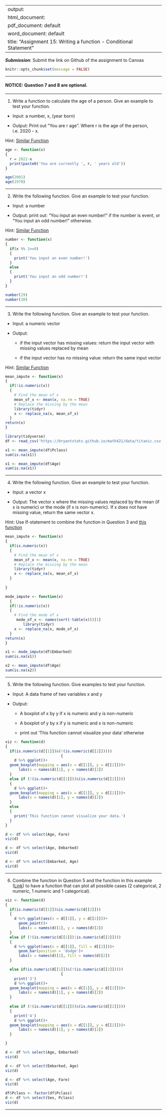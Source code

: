 
---
output: 
  html_document:
  pdf_document: default
  word_document: default
title: "Assignment 15: Writing a function - Conditional Statement"
---

***Submission***: Submit the link on Github of the assignment to Canvas

```r
knitr::opts_chunk$set(message = FALSE)
```

-------

#### NOTICE: Question 7 and 8 are optional. 

-------

1. Write a function to calculate the age of a person.  Give an example to test your function. 

- Input: a number, x, (year born)

- Output: Print out "You are r age". Where r is the age of the person, i.e. 2020 - x. 

Hint: [Similar Function](https://bryantstats.github.io/math421/gganimate/17_writing_functions.html#42)

```r
age <- function(x)
{
  r = 2022-x
  print(paste0('You are currently ', r, ' years old'))
}

age(2001)
age(1970)

```

-------

2. Write the following function. Give an example to test your function. 

- Input: a number

- Output: print out: "You input an even number!" if the number is event, or "You input an odd number!" otherwise. 

Hint: [Similar Function](https://bryantstats.github.io/math421/gganimate/17_writing_functions.html#46)

```r
number <- function(x)
{
  if(x %% 2==0)
  {
    print('You input an even number!') 
  }
  else
  {
    print('You input an odd number!')
  }
}

number(29)
number(30)
```


-------

3. Write the following function.  Give an example to test your function. 

- Input: a numeric vector 

- Output:  

  - if the input vector has missing values: return the input vector with missing values replaced by mean
  
  - if the input vector has no missing value: return the same input vector
  
Hint: [Similar Function](https://bryantstats.github.io/math421/gganimate/17_writing_functions.html#50)

```r
mean_impute <- function(x)
{
  if(!is.numeric(x))
  {
    # Find the mean of x
    mean_of_x <- mean(x, na.rm = TRUE)
    # Replace the missing by the mean
    library(tidyr)
    x <- replace_na(x, mean_of_x) 
  }
return(x)    
}
```

```r
library(tidyverse)
df <- read_csv('https://bryantstats.github.io/math421/data/titanic.csv')

x1 <- mean_impute(df$Pclass)
sum(is.na(x1))
```
```r
x1 <- mean_impute(df$Age)
sum(is.na(x1))
```

-------

4. Write the following function.  Give an example to test your function. 

- Input: a vector x 

- Output:  The vector x where the missing values replaced by the mean (if x is numeric) or the mode (if x is non-numeric).  If x does not have missing value, return the same vector x.  

Hint: Use If-statement to combine the function in Question 3 and [this function](https://bryantstats.github.io/math421/gganimate/17_writing_functions.html#49)

```r
mean_impute <- function(x)
{
  if(is.numeric(x))
  {
    # Find the mean of x
    mean_of_x <- mean(x, na.rm = TRUE)
    # Replace the missing by the mean
    library(tidyr)
    x <- replace_na(x, mean_of_x) 
  }
  
}

mode_impute <- function(x)
  {
  if(!is.numeric(x))
  {
    # Find the mode of x
     mode_of_x <- names(sort(-table(x)))[1]
        library(tidyr)
    x <- replace_na(x, mode_of_x) 
  }
return(x)    
}
```


```r
x1 <- mode_impute(df$Embarked)
sum(is.na(x1))
```
```r
x2 <- mean_impute(df$Age)
sum(is.na(x2))
```

-------

5. Write the following function. Give examples to test your function. 

- Input: A data frame of two variables x and y

- Output: 

  - A boxplot of x by y if x is numeric and y is non-numeric
 
  - A boxplot of y by x if y is numeric and x is non-numeric
 
  - print out 'This function cannot visualize your data' otherwise
  
```r
viz <- function(d)
{
  if(is.numeric(d[[1]])&(!(is.numeric(d[[2]]))))
                         { 
    d %>% ggplot()+
  geom_boxplot(mapping = aes(x = d[[1]], y = d[[2]]))+
      labs(x = names(d)[1], y = names(d)[2])
  }
  else if (!(is.numeric(d[[1]]))&(is.numeric(d[[2]])))
  {
    d %>% ggplot()+
  geom_boxplot(mapping = aes(x = d[[1]], y = d[[2]]))+
      labs(x = names(d)[1], y = names(d)[2])
  }
  else 
  {
    print('This function cannot visualize your data.')
  }
}
```
  
```r
d <- df %>% select(Age, Fare)
viz(d)
```
```r
d <- df %>% select(Age, Embarked)
viz(d)
```
```r
d <- df %>% select(Embarked, Age)
viz(d)
```

 
-------
 
6. Combine the function in Question 5 and the function in this example ([Link](https://bryantstats.github.io/math421/gganimate/17_writing_functions.html#53)) to have a function that can plot all possible cases (2 categorical, 2 numeric, 1 numeric and 1 categorical). 

```r
viz <- function(d)
{
  if(is.numeric(d[[1]])&is.numeric(d[[2]]))
  {
    d %>% ggplot(aes(x = d[[1]], y = d[[2]]))+
      geom_point()+
      labs(x = names(d)[1], y = names(d)[2])
  }
  else if (!(is.numeric(d[[1]])|is.numeric(d[[2]])))
  {
    d %>% ggplot(aes(x = d[[1]], fill = d[[2]]))+
      geom_bar(position = 'dodge')+
      labs(x = names(d)[1], fill = names(d)[2])
  }

  else if(is.numeric(d[[1]])&(!(is.numeric(d[[2]]))))
                         { 
    print('3')
    d %>% ggplot()+
  geom_boxplot(mapping = aes(x = d[[1]], y = d[[2]]))+
      labs(x = names(d)[1], y = names(d)[2])
  }
  
  else if (!(is.numeric(d[[1]]))&(is.numeric(d[[2]])))
  {
    print('4')
    d %>% ggplot()+
  geom_boxplot(mapping = aes(x = d[[1]], y = d[[2]]))+
      labs(x = names(d)[1], y = names(d)[2])
  }

}
```

```r
d <- df %>% select(Age, Embarked)
viz(d)
```

```r
d <- df %>% select(Embarked, Age)
viz(d)
```
```r
d <- df %>% select(Age, Fare)
viz(d)
```


```r
df$Pclass <- factor(df$Pclass)
d <- df %>% select(Sex, Pclass)
viz(d)
```


-------
